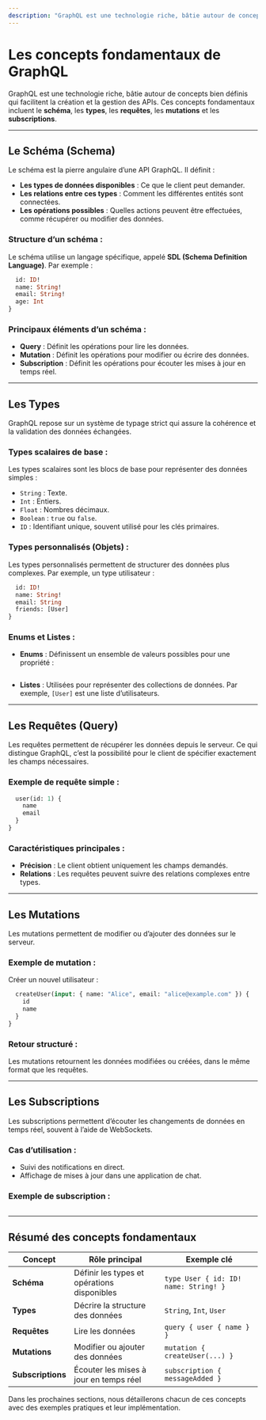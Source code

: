 ```yaml
---
description: "GraphQL est une technologie riche, bâtie autour de concepts bien définis qui facilitent la création et la gestion des APIs. Ces concepts fondamentaux incluent le schéma, les types, les requêtes, les mutations et les subscriptions."
---
```

# **Les concepts fondamentaux de GraphQL**  

GraphQL est une technologie riche, bâtie autour de concepts bien définis qui facilitent la création et la gestion des APIs. Ces concepts fondamentaux incluent le **schéma**, les **types**, les **requêtes**, les **mutations** et les **subscriptions**.  

---

## **Le Schéma (Schema)**  
Le schéma est la pierre angulaire d’une API GraphQL. Il définit :  
- **Les types de données disponibles** : Ce que le client peut demander.  
- **Les relations entre ces types** : Comment les différentes entités sont connectées.  
- **Les opérations possibles** : Quelles actions peuvent être effectuées, comme récupérer ou modifier des données.  

### **Structure d’un schéma :**  
Le schéma utilise un langage spécifique, appelé **SDL (Schema Definition Language)**. Par exemple :  
```graphql copy
  id: ID!
  name: String!
  email: String!
  age: Int
}
```

### **Principaux éléments d’un schéma :**  
- **Query** : Définit les opérations pour lire les données.  
- **Mutation** : Définit les opérations pour modifier ou écrire des données.  
- **Subscription** : Définit les opérations pour écouter les mises à jour en temps réel.  

---

## **Les Types**  
GraphQL repose sur un système de typage strict qui assure la cohérence et la validation des données échangées.  

### **Types scalaires de base :**  
Les types scalaires sont les blocs de base pour représenter des données simples :  
- `String` : Texte.  
- `Int` : Entiers.  
- `Float` : Nombres décimaux.  
- `Boolean` : `true` ou `false`.  
- `ID` : Identifiant unique, souvent utilisé pour les clés primaires.  

### **Types personnalisés (Objets)** :  
Les types personnalisés permettent de structurer des données plus complexes. Par exemple, un type utilisateur :  
```graphql copy
  id: ID!
  name: String!
  email: String
  friends: [User]
}
```

### **Enums et Listes :**  
- **Enums** : Définissent un ensemble de valeurs possibles pour une propriété :  
  ```graphql copy
  ```
- **Listes** : Utilisées pour représenter des collections de données. Par exemple, `[User]` est une liste d’utilisateurs.  

---

## **Les Requêtes (Query)**  
Les requêtes permettent de récupérer les données depuis le serveur. Ce qui distingue GraphQL, c’est la possibilité pour le client de spécifier exactement les champs nécessaires.  

### **Exemple de requête simple :**  
```graphql copy
  user(id: 1) {
    name
    email
  }
}
```
### **Caractéristiques principales :**  
- **Précision** : Le client obtient uniquement les champs demandés.  
- **Relations** : Les requêtes peuvent suivre des relations complexes entre types.  

---

## **Les Mutations**  
Les mutations permettent de modifier ou d’ajouter des données sur le serveur.  

### **Exemple de mutation :**  
Créer un nouvel utilisateur :  
```graphql copy
  createUser(input: { name: "Alice", email: "alice@example.com" }) {
    id
    name
  }
}
```

### **Retour structuré :**  
Les mutations retournent les données modifiées ou créées, dans le même format que les requêtes.

---

## **Les Subscriptions**  
Les subscriptions permettent d’écouter les changements de données en temps réel, souvent à l’aide de WebSockets.  

### **Cas d’utilisation :**  
- Suivi des notifications en direct.  
- Affichage de mises à jour dans une application de chat.  

### **Exemple de subscription :**  
```graphql copy
```

---

## **Résumé des concepts fondamentaux**  
| Concept       | Rôle principal                                  | Exemple clé                    |  
|---------------|------------------------------------------------|--------------------------------|  
| **Schéma**    | Définir les types et opérations disponibles    | `type User { id: ID! name: String! }` |  
| **Types**     | Décrire la structure des données               | `String`, `Int`, `User`       |  
| **Requêtes**  | Lire les données                               | `query { user { name } }`     |  
| **Mutations** | Modifier ou ajouter des données                | `mutation { createUser(...) }`|  
| **Subscriptions** | Écouter les mises à jour en temps réel     | `subscription { messageAdded }` |  

Dans les prochaines sections, nous détaillerons chacun de ces concepts avec des exemples pratiques et leur implémentation.